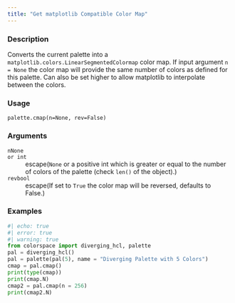 ```yaml
---
title: "Get matplotlib Compatible Color Map"
---
```


### Description

Converts the current palette into a `matplotlib.colors.LinearSegmentedColormap` color map.
If input argument `n = None` the color map will provide the same number
of colors as defined for this palette. Can also be set higher to
allow matplotlib to interpolate between the colors.

### Usage

<pre><code class='language-python'>palette.cmap(n=None, rev=False)</code></pre>

### Arguments

<dl class="pyp-list param-list">
  <dt style = "white-space: nowrap; font-family: monospace; vertical-align: top">
   <code id="colorspace.palettes.palette.cmap:n">n</code><code class="argument-class">None or int</code>
  </dt>
 <dd>escape(`None` or a positive int which is greater or equal
to the number of colors of the palette (check `len()` of the object).)</dd>
  <dt style = "white-space: nowrap; font-family: monospace; vertical-align: top">
   <code id="colorspace.palettes.palette.cmap:rev">rev</code><code class="argument-class">bool</code>
  </dt>
 <dd>escape(If set to `True` the color map will be reversed,
defaults to False.)</dd>
</dl>

### Examples

```python
#| echo: true
#| error: true
#| warning: true
from colorspace import diverging_hcl, palette
pal = diverging_hcl()
pal = palette(pal(5), name = "Diverging Palette with 5 Colors")
cmap = pal.cmap()
print(type(cmap))
print(cmap.N)
cmap2 = pal.cmap(n = 256)
print(cmap2.N)
```



